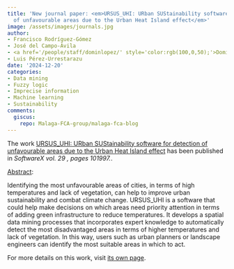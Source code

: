 ```yaml
---
title: 'New journal paper: <em>URSUS_UHI: URban SUStainability software for detection
  of unfavourable areas due to the Urban Heat Island effect</em>'
image: /assets/images/journals.jpg
author:
- Francisco Rodríguez-Gómez
- José del Campo-Ávila
- <a href='/people/staff/dominlopez/' style='color:rgb(100,0,50);'>Domingo López Rodríguez</a>
- Luis Pérez-Urrestarazu
date: '2024-12-20'
categories:
- Data mining
- Fuzzy logic
- Imprecise information
- Machine learning
- Sustainability
comments:
  giscus:
    repo: Malaga-FCA-group/malaga-fca-blog
---
```


The work <u>URSUS_UHI: URban SUStainability software for detection of unfavourable areas due to the Urban Heat Island effect</u> has been published in <em>SoftwareX vol. 29 , pages 101997.</em>.

<u>Abstract</u>:


Identifying the most unfavourable areas of cities, in terms of high temperatures and lack of vegetation, can help to improve urban sustainability and combat climate change. URSUS_UHI is a software that could help make decisions on which areas need priority attention in terms of adding green infrastructure to reduce temperatures. It develops a spatial data mining processes that incorporates expert knowledge to automatically detect the most disadvantaged areas in terms of higher temperatures and lack of vegetation. In this way, users such as urban planners or landscape engineers can identify the most suitable areas in which to act.


For more details on this work, visit <a href='/publications/journals/2025-FRG-JC--LPU-URSUS'>its own page</a>.
